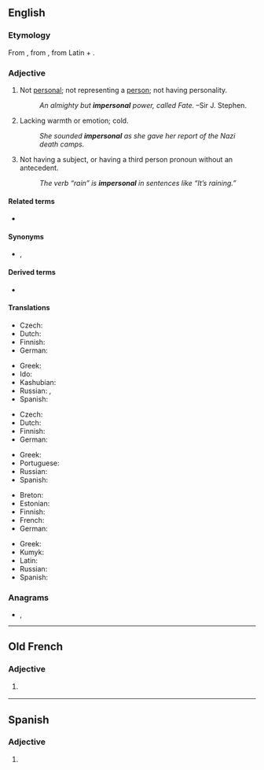 ==English==

===Etymology===
From {{etyl|fr|en}} {{m|fr|impersonnel}}, from {{etyl|la|en}} {{m|la|impersōnālis}}, from Latin {{m|la|im-||not}} + {{m|la|persōnālis||personal}}.

===Adjective===
{{en-adj}}

# Not [[personal]]; not representing a [[person]]; not having personality.
#: ''An almighty but '''impersonal''' power, called Fate.'' &ndash;Sir J. Stephen.
# Lacking warmth or emotion; cold.
#: ''She sounded '''impersonal''' as she gave her report of the Nazi death camps.''
# {{lb|en|grammar|of a verb or other word}} Not having a subject, or having a third person pronoun without an antecedent.
#: ''The verb “rain” is '''impersonal''' in sentences like “It’s raining.”''

====Related terms====
* {{l|en|personal}}

====Synonyms====
* {{sense|grammar}} {{l|en|monopersonal}}, {{l|en|unipersonal}}

====Derived terms====
* {{l|en|impersonal verb}}

====Translations====
{{trans-top|not representing a person}}
* Czech: {{t|cs|neosobní|m}}
* Dutch: {{t+|nl|onpersoonlijk}}
* Finnish: {{t|fi|persoonaton}}
* German: {{t+|de|unpersönlich}}
{{trans-mid}}
* Greek: {{t+|el|απρόσωπος|sc=Grek}}
* Ido: {{t+|io|nepersonala}}
* Kashubian: {{t|csb|bezòsobòwi}}
* Russian: {{t+|ru|безли́чный}}, {{t+|ru|обезли́ченный}}
* Spanish: {{t+|es|impersonal}}
{{trans-bottom}}

{{trans-top|lacking warmth or emotion}}
* Czech: {{t|cs|neosobní|m}}
* Dutch: {{t+|nl|onpersoonlijk}}
* Finnish: {{t|fi|persoonaton}}
* German: {{t+|de|unpersönlich}}
{{trans-mid}}
* Greek: {{t+|el|απρόσωπος|sc=Grek}}
* Portuguese: {{t+|pt|impessoal}}
* Russian: {{t+|ru|отчуждённый}}
* Spanish: {{t+|es|impersonal}}
{{trans-bottom}}

{{trans-top|grammar}}
* Breton: {{t+|br|dic'hour}}
* Estonian: {{t|et|umbisikuline}}
* Finnish: {{t|fi|persoonaton}}
* French: {{t+|fr|impersonnel}}
* German: {{t+|de|unpersönlich}}
{{trans-mid}}
* Greek: {{t+|el|απρόσωπος|sc=Grek}}
* Kumyk: {{t|kum|бетсиз|tr=betsiz}}
* Latin: {{t|la|impersonalis|m}}
* Russian: {{t+|ru|безли́чный}}
* Spanish: {{t+|es|impersonal}}
{{trans-bottom}}

===Anagrams===
* {{l|en|mailperson}}, {{l|en|prolamines}}

----

==Old French==

===Adjective===
{{fro-adj}}

# {{lb|fro|grammar}} {{l|en|impersonal}}

----

==Spanish==

===Adjective===
{{es-adj|pl=impersonales}}

# {{l|en|impersonal}}